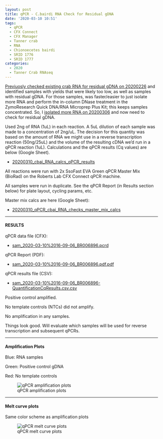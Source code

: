 ```yaml
---
layout: post
title: qPCR - C.bairdi RNA Check for Residual gDNA
date: '2020-03-10 10:51'
tags:
  - qPCR
  - CFX Connect
  - CFX Manager
  - Tanner crab
  - RNA
  - Chionoecetes bairdi
  - SRID 1776
  - SRID 1777
categories:
  - 2020
  - Tanner Crab RNAseq
---
```

[Previuosly checked existing crab RNA for residual gDNA on 20200226](https://robertslab.github.io/sams-notebook/2020/02/26/qPCR-C.bairdi-RNA-Check-for-Residual-gDNA.html) and identified samples with yields that were likely too low, as well as samples with residual gDNA. For those samples, was faster/easier to just isolate more RNA and perform the in-column DNase treatment in the ZymoResearch Quick DNA/RNA Microprep Plus Kit; this keeps samples concentrated. So, I [isolated more RNA on 20200306](https://robertslab.github.io/sams-notebook/2020/03/06/RNA-Isolation-and-Quantification-C.bairdi-RNA-from-Hemolymph-Pellets-in-RNAlater.html) and now need to check for residual gDNA.


Used 2ng of RNA (1uL) in each reaction. A 5uL dilution of each sample was made to a concentration of 2ng/uL. The decision for this quantity was based on the amount of RNA we might use in a reverse transcription reaction (50ng/25uL) and the volume of the resulting cDNA we'd run in a qPCR reaction (1uL). Calculations and the qPCR results (Cq values) are below (Google Sheet).

- [20200310_cbai_RNA_calcs_qPCR_results](https://docs.google.com/spreadsheets/d/1R1X8q4m6n7ciAX6XdbJhjeEDmjYiGYyk7qYFe-Ctmxg/edit?usp=sharing)

All reactions were run with 2x SsoFast EVA Green qPCR Master Mix (BioRad) on the Roberts Lab CFX Connect qPCR machine.

All samples were run in duplicate. See the qPCR Report (in Results section below) for plate layout, cycling params, etc.

Master mix calcs are here (Google Sheet):

- [20200310_qPCR_cbai_RNA_checks_master_mix_calcs](https://docs.google.com/spreadsheets/d/1-_87xlKNmltCmaPOA8cQfDMvAXwYIeS2E-Es0MQgao8/edit?usp=sharing)


---

#### RESULTS

qPCR data file (CFX):

- [sam_2020-03-10%2016-09-06_BR006896.pcrd](https://owl.fish.washington.edu/scaphapoda/qPCR_data/cfx_connect_data/sam_2020-03-10%2016-09-06_BR006896.pcrd)

qPCR Report (PDF):

- [sam_2020-03-10%2016-09-06_BR006896.pdf.pdf](https://owl.fish.washington.edu/Athaliana/qPCR_data/qPCR_reports/sam_2020-03-10%2016-09-06_BR006896.pdf)

qPCR results file (CSV):

- [sam_2020-03-10%2016-09-06_BR006896-QuantificationCqResults.csv.csv](https://owl.fish.washington.edu/Athaliana/qPCR_data/sam_2020-03-10%2016-09-06_BR006896-QuantificationCqResults.csv)


Positive control amplified.

No template controls (NTCs) did not amplify.

No amplification in any samples.

Things look good. Will evaluate which samples will be used for reverse transcription and subsequent qPCRs.

---

#### Amplification Plots

Blue: RNA samples

Green: Positive control gDNA

Red: No template controls


![qPCR amplification plots](https://owl.fish.washington.edu/Athaliana/qPCR_data/sam_2020-03-10%2016-09-06_amp_plots.png)


---

#### Melt curve plots

Same color scheme as amplification plots

![qPCR melt curve plots](https://owl.fish.washington.edu/Athaliana/qPCR_data/sam_2020-03-10%2016-09-06_melt_plots.png)
